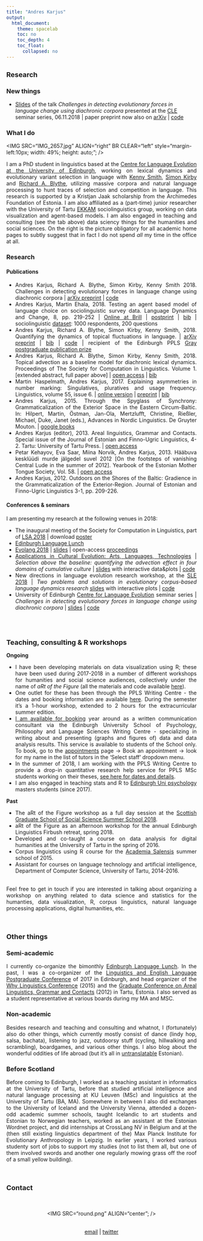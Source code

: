 ```yaml
---
title: "Andres Karjus"
output: 
  html_document: 
    theme: spacelab
    toc: no
    toc_depth: 4  
    toc_float:
      collapsed: no
---
```


<style>

/* 
body .main-container {
max-width: 1500px;
padding-left: 0px;
}
 */ 
 
h1 { /* Header 1 */
  font-size: 20px;
}
h2 { /* Header 2 */
    font-size: 18px;
}

.list-group-item.active, .list-group-item.active:focus, .list-group-item.active:hover {
    color: black;
    background-color: transparent;

}

#TOC {
  text-align: left;
  padding-left: 0px ;
  padding-right: 0px;
  left: 10px;
  top: 0;
  width: 100%;
}
</style>

# {.tabset .tabset-fade}

## Research 

### New things

* [Slides](https://andreskarjus.github.io/evoforces_cletalk/slides.html) of the talk _Challenges in detecting evolutionary forces in language change using diachronic corpora_ presented at the [CLE](http://www.lel.ed.ac.uk/cle/) seminar series, 06.11.2018 | paper preprint now also on [arXiv](http://arxiv.org/abs/1811.01275) | [code](https://github.com/andreskarjus/wfsim_fit)


### What I do

<IMG SRC="IMG_2657.jpg" ALIGN="right" BR CLEAR="left" style="margin-left:10px; width: 49%; height: auto;"; /> 
<div style="text-align: justify"> 
I am a PhD student in linguistics based at the [Centre for Language Evolution at the University of Edinburgh](http://www.lel.ed.ac.uk/cle/), working on lexical dynamics and evolutionary variant selection in language with [Kenny Smith](http://www.lel.ed.ac.uk/~kenny), [Simon Kirby](http://www.lel.ed.ac.uk/~simon) and [Richard A. Blythe](http://www2.ph.ed.ac.uk/~rblythe3/), utilizing massive corpora and natural language processing to hunt traces of selection and competition in language. This research is supported by a Kristjan Jaak scholarship from the Archimedes Foundation of Estonia. I am also affiliated as a (part-time) junior researcher with the University of Tartu [EKKAM](http://ekkam.ut.ee/en/) sociolinguistics group, working on data visualization and agent-based models. I am also engaged in teaching and consulting (see the tab above) data sciency things for the humanities and social sciences. On the right is the picture obligatory for all academic home pages to subtly suggest that in fact I do not spend _all_ my time in the office at all.

### Research

#### Publications

* Andres Karjus, Richard A. Blythe, Simon Kirby, Kenny Smith 2018. Challenges in detecting evolutionary forces in language change using diachronic corpora | [arXiv preprint](http://arxiv.org/abs/1811.01275) | [code](https://github.com/andreskarjus/wfsim_fit) 
* Andres Karjus, Martin Ehala, 2018. Testing an agent based model of language choice on sociolinguistic survey data. Language Dynamics and Change, 8, pp. 219-252 | [Online at Brill](https://doi.org/10.1163/22105832-00802004) | [postprint](Karjus_Ehala_2018_Testing_an_agent-based_model_of_language_choice_LDCpostprint.pdf) | <a href="karjus_testing_2018.bib" target="_blank">bib</a> | sociolinguistic [dataset](http://doi.org/10.15155/1-00-0000-0000-0000-00162L): 1000 respondents, 200 questions
* Andres Karjus, Richard A. Blythe, Simon Kirby, Kenny Smith, 2018. Quantifying the dynamics of topical fluctuations in language. | [arXiv preprint](https://arxiv.org/abs/1806.00699) | <a href="karjus_quantifying_2018.bib" target="_blank">bib</a> | [code](https://github.com/andreskarjus/topical_cultural_advection_model) | recipient of the Edinburgh PPLS [Gray postgraduate publication prize](https://www.ed.ac.uk/ppls/philosophy/current/postgraduate/fees-and-funding/ppls-gray-postgraduate-publication-prize)
* Andres Karjus, Richard A. Blythe, Simon Kirby, Kenny Smith, 2018. Topical advection as a baseline model for diachronic lexical dynamics. Proceedings of The Society for Computation in Linguistics. Volume 1. [extended abstract, full paper above] | [open access](http://scholarworks.umass.edu/scil/) | <a href="karjus_topical_2018.bib" target="_blank">bib</a>
*	Martin Haspelmath, Andres Karjus, 2017. Explaining asymmetries in number marking: Singulatives, pluratives and usage frequency. Linguistics, volume 55, issue 6. | [online version](https://www.degruyter.com/view/j/ling.2017.55.issue-6/ling-2017-0026/ling-2017-0026.xml)  | [preprint](https://www.academia.edu/25032500/Explaining_asymmetries_in_number_marking_Singulatives_pluratives_and_usage_frequency) | <a href="haspelmath_explaining_2017.bib" target="_blank">bib</a>
*	Andres Karjus, 2015. Through the Spyglass of Synchrony: Grammaticalization of the Exterior Space in the Eastern Circum-Baltic. In: Hilpert, Martin, Östman, Jan-Ola, Mertzlufft, Christine, Rießler, Michael, Duke, Janet (eds.), Advances in Nordic Linguistics. De Gruyter Mouton.
| [google books](https://books.google.ee/books?id=BPheCAAAQBAJ)
*	Andres Karjus (editor), 2013. Areal linguistics, Grammar and Contacts. Special issue of the Journal of Estonian and Finno-Ugric Linguistics, 4-2. Tartu: University of Tartu Press. 
| [open access](http://jeful.ut.ee/index.php/JEFUL/issue/view/2013.4.2)
* Petar Kehayov, Eva Saar, Miina Norvik, Andres Karjus, 2013. Hääbuva kesklüüdi murde jälgedel suvel 2012 [On the footsteps of vanishing Central Lude in the summer of 2012]. Yearbook of the Estonian Mother Tongue Society, Vol. 58. | [open access](http://www.kirj.ee/public/ESA/2012/esa_58-2012-58-101.indd.pdf)
*	Andres Karjus, 2012. Outdoors on the Shores of the Baltic: Gradience in the Grammaticalization of the Exterior-Region. Journal of Estonian and Finno-Ugric Linguistics 3-1, pp. 209-226.

#### Conferences & seminars

I am presenting my research at the following venues in 2018: 

- The inaugural meeting of the Society for Computation in Linguistics, part of [LSA 2018](https://www.linguisticsociety.org/event/lsa-2018-annual-meeting) | download [poster](scilposter_sizeA1.pdf)
- [Edinburgh Language Lunch](http://groups.inf.ed.ac.uk/langlunch/)
- [Evolang 2018](http://evolang.cles.umk.pl) | [slides](https://drive.google.com/open?id=10az7BOV_tT-mAwMZXDoguKmZeTErnfzB) | open-access [proceedings](http://evolang.org/torun/proceedings/papertemplate.html?p=117) 
- [Applications in Cultural Evolution: Arts, Languages, Technologies](https://cultevol.ut.ee/) | _Selection above the baseline: quantifying the advection effect in four domains of cumulative culture_ | [slides](https://andreskarjus.github.io/cultevol_tartu_slides) with interactive data&plots | [code](https://github.com/andreskarjus/cultural_advection_Tartuce)
- New directions in language evolution research workshop, at the [SLE 2018](http://sle2018.eu/) | _Two problems and solutions in evolutionary corpus-based language dynamics research_ [slides](https://andreskarjus.github.io/sle_tallinn_languagedynamics) with interactive plots | [code](https://github.com/andreskarjus/sle_tallinn_languagedynamics)
- University of Edinburgh [Centre for Language Evolution](http://www.lel.ed.ac.uk/cle/) seminar series | _Challenges in detecting evolutionary forces in language change using diachronic corpora_ | [slides](https://andreskarjus.github.io/evoforces_cletalk/slides.html) | [code](https://github.com/andreskarjus/wfsim_fit)

<br>
<br>

## Teaching, consulting & R workshops


<div style="text-align: justify"> 

**Ongoing**

- I have been developing materials on data visualization using R; these have been used during 2017-2018 in a number of different workshops for humanities and social science audiences, collectively under the name of _aRt of the Figure_ (all the materials and code available [here](https://andreskarjus.github.io/artofthefigure/)).
- One outlet for these has been through the PPLS Writing Centre - the dates and booking information are available [here](http://writingcentre.ppls.ed.ac.uk/workshops/). During the semester it's a 1-hour workshop, extended to 2 hours for the extracurricular summer edition.
- [I am available for booking](http://writingcentre.ppls.ed.ac.uk/appointments/) year around as a written communication consultant via the Edinburgh University School of Psychology, Philosophy and Language Sciences Writing Centre - specializing in writing about and presenting (graphs and figures of) data and data analysis results. This service is available to students of the School only. To book, go to the [appointments](http://writingcentre.ppls.ed.ac.uk/appointments/) page -> Book an appointment -> look for my name in the list of tutors in the 'Select staff' dropdown menu.
- In the summer of 2018, I am working with the PPLS Writing Centre to provide a drop-in quantitative research help service for PPLS MSc students working on their theses, [see here for dates and details](https://writingcentre.ppls.ed.ac.uk/2018/06/18/drop-in-quantitative-research-help/).
- I am also engaged in teaching stats and R to [Edinburgh Uni psychology](https://www.ed.ac.uk/ppls/psychology) masters students (since 2017).

**Past**

- The aRt of the Figure workshop as a full day session at the [Scottish Graduate School of Social Science Summer School 2018](http://www.socsciscotland.ac.uk/skills_and_training/summer_school).
- aRt of the Figure as an afternoon workshop for the annual Edinburgh Linguistics Firbush retreat, spring 2018.
- Developed and co-taught a course on data analysis for digital humanities at the University of Tartu in the spring of 2016.
- Corpus linguistics using R course for the [Academia Salensis](http://academiasalensis.org) summer school of 2015.
- Assistant for courses on language technology and artificial intelligence, Department of Computer Science, University of Tartu, 2014-2016.
<br><br>

Feel free to get in touch if you are interested in talking about organizing a workshop on anything related to data science and statistics for the humanties, data visualization, R, corpus linguistics, natural language processing applications, digital humanities, etc.
</div>
<br>

## Other things
### Semi-academic
<div style="text-align: justify"> 
I currently co-organize the bimonthly [Edinburgh Language Lunch](http://groups.inf.ed.ac.uk/langlunch/). In the past, I was a co-organizer of the [Linguistics and English Language Postgraduate Conference](http://www.lel.ed.ac.uk/~pgc/) of 2017 in Edinburgh, and head organizer of the [Why Linguistics Conference](http://whylinguistics.ut.ee) (2015) and the [Graduate Conference on Areal Linguistics, Grammar and Contacts](http://arealling.ut.ee) (2012) in Tartu, Estonia. I also served as a student representative at various boards during my MA and MSC.

### Non-academic

Besides research and teaching and consulting and whatnot, I (fortunately) also do other things, which currently mostly consist of dance (lindy hop, salsa, bachata), listening to jazz, outdoorsy stuff (cycling, hillwalking and scrambling), boardgames, and various other things. I also blog about the wonderful oddities of life abroad (but it's all in [untranslatable](http://postkaartkaledooniast.blogspot.com) Estonian).

### Before Scotland

Before coming to Edinburgh, I worked as a teaching assistant in informatics at the University of Tartu, before that studied artificial intelligence and natural language processing at KU Leuven (MSc) and linguistics at the University of Tartu (BA, MA). Somewhere in between I also did exchanges to the University of Iceland and the University Vienna, attended a dozen-odd academic summer schools, taught Icelandic to art students and Estonian to Norwegian teachers, worked as an assistant at the Estonian Wordnet project, and did internships at CrossLang NV in Belgium and at the (then still existing linguistics department of the) Max Planck Institute for Evolutionary Anthropology in Leipzig. In earlier years, I worked various studenty sort of jobs to support my studies (not to list them all, but one of them involved swords and another one regularly mowing grass off the roof of a small yellow building).
</div>
<br>

## Contact
<br>
<br>
<center>
<IMG SRC="round.png" ALIGN="center"; /> 
</center>
<div style="text-align: center"> 
<br>
<a href="mailto:a.karjus--at--sms.ed.ac.uk">email</a>  |  <a href="https://twitter.com/AndresKarjus">twitter</a>
<br>
</div>



